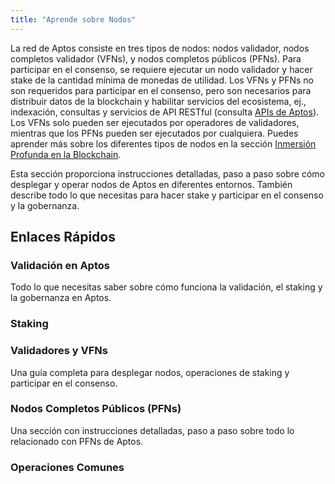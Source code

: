 ```yaml
---
title: "Aprende sobre Nodos"
---
```



La red de Aptos consiste en tres tipos de nodos: nodos validador, nodos completos validador (VFNs), y nodos completos públicos (PFNs). Para
participar en el consenso, se requiere ejecutar un nodo validador y hacer stake de la cantidad mínima de monedas de utilidad. Los VFNs y PFNs
no son requeridos para participar en el consenso, pero son necesarios para distribuir datos de la blockchain y habilitar servicios del ecosistema,
ej., indexación, consultas y servicios de API RESTful (consulta [APIs de Aptos](/build/apis)). Los VFNs solo pueden ser ejecutados por operadores de validadores,
mientras que los PFNs pueden ser ejecutados por cualquiera. Puedes aprender más sobre los diferentes tipos de nodos en la sección [Inmersión Profunda en la Blockchain](/network/blockchain).

Esta sección proporciona instrucciones detalladas, paso a paso sobre cómo desplegar y operar nodos de Aptos en diferentes
entornos. También describe todo lo que necesitas para hacer stake y participar en el consenso y la gobernanza.

## Enlaces Rápidos

### Validación en Aptos

Todo lo que necesitas saber sobre cómo funciona la validación, el staking y la gobernanza en Aptos.

<CardGrid>
  <LinkCard href="/network/blockchain/staking#validation-on-the-aptos-blockchain" title="Cómo funciona la validación" description="El validador-líder propone y gana recompensas al tener éxito." />

  <LinkCard href="/network/blockchain/staking#validator-state-and-stake-state" title="Estados del validador" description="Aprende cómo un validador entra en un conjunto de validadores." />
</CardGrid>

### Staking

<CardGrid>
  <LinkCard href="/network/blockchain/staking" title="Staking en Aptos" description="Una guía completa sobre cómo funciona el staking en Aptos." />

  <LinkCard href="/network/blockchain/governance" title="Gobernanza" description="Quién puede proponer, quién puede votar, y cómo se resuelve una AIP." />

  <LinkCard href="/network/nodes/validator-node/connect-nodes/staking-pool-operations" title="Propietario" description="Describe las operaciones de propietario realizadas para el staking." />

  <LinkCard href="/network/nodes/validator-node/connect-nodes/staking-pool-voter" title="Votante" description="Describe las operaciones de votante realizadas para el staking." />
</CardGrid>

### Validadores y VFNs

Una guía completa para desplegar nodos, operaciones de staking y participar en el consenso.

<CardGrid>
  <LinkCard href="/network/nodes/validator-node/node-requirements" title="Requisitos del nodo" description="Detalla los recursos de cómputo y almacenamiento que necesitas. Lee esto primero antes que nada." />

  <LinkCard href="/network/nodes/validator-node/deploy-nodes" title="Ejecutar nodo validador" description="En la nube o en las instalaciones, Docker o código fuente, leerás instrucciones paso a paso aquí." />

  <LinkCard href="/network/nodes/validator-node/verify-nodes/node-liveness-criteria" title="Salud del nodo" description="Puedes verificar la salud de tu nodo usando varias opciones." />

  <LinkCard href="/network/nodes/validator-node/connect-nodes/connect-to-aptos-network" title="Conectarse a la red de Aptos" description="Pasos para conectar tus nodos a una red de Aptos." />

  <LinkCard href="/network/nodes/validator-node/connect-nodes/staking-pool-operations" title="Operaciones de pool de staking" description="Guía paso a paso sobre cómo realizar operaciones de pool de staking." />

  <LinkCard href="/network/nodes/validator-node/modify-nodes/shutting-down-nodes" title="Apagar nodos" description="Deja el conjunto de validadores primero, y luego apaga tu nodo." />
</CardGrid>

### Nodos Completos Públicos (PFNs)

Una sección con instrucciones detalladas, paso a paso sobre todo lo relacionado con PFNs de Aptos.

<CardGrid>
  <LinkCard href="/network/nodes/full-node/deployments" title="Desplegar un PFN" description="Sigue esta sección para desplegar un PFN." />

  <LinkCard href="/build/indexer/legacy/indexer-fullnode" title="Indexador PFN" description="Describe cómo ejecutar un indexador PFN en la red de Aptos." />
</CardGrid>

### Operaciones Comunes

<CardGrid>
  <LinkCard href="/network/nodes/localnet/local-development-network" title="Desarrollar con localnet" description="Ejecuta un localnet para desarrollo (incluyendo nodos validador)." />

  <LinkCard href="/network/nodes/full-node/modify/update-fullnode-with-new-releases" title="Actualizar tu PFN" description="Actualiza tu nodo con nuevas versiones." />

  <LinkCard href="/network/nodes/bootstrap-fullnode/bootstrap-fullnode" title="Bootstrap desde un snapshot" description="Usa un snapshot para hacer bootstrap de un nuevo nodo." />

  <LinkCard href="/network/nodes/bootstrap-fullnode/aptos-db-restore" title="Bootstrap desde un respaldo" description="Usa la restauración de datos para hacer bootstrap de un nuevo nodo." />
</CardGrid>
